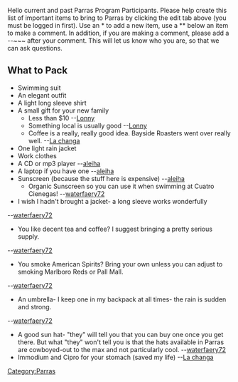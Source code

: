 Hello current and past Parras Program Participants.  Please help create this list of important items to bring to Parras by clicking the edit tab above (you must be logged in first).  Use an * to add a new item, use a ** below an item to make a comment.  In addition, if you are making a comment, please add a <nowiki>--~~~</nowiki> after your comment.  This will let us know who you are, so that we can ask questions.

==What to Pack==
*Swimming suit
*An elegant outfit
*A light long sleeve shirt
*A small gift for your new family
**Less than $10 --[[User:Lonny|Lonny]]
**Something local is usually good --[[User:Lonny|Lonny]]
**Coffee is a really, really good idea. Bayside Roasters went over really well. --[[User:La changa|La changa]]
*One light rain jacket
*Work clothes
*A CD or mp3 player --[[User:aleiha|aleiha]]
*A laptop if you have one --[[User:aleiha|aleiha]]
*Sunscreen (because the stuff here is expensive) --[[User:aleiha|aleiha]]
**Organic Sunscreen so you can use it when swimming at Cuatro Cienegas! --[[User:waterfaery72|waterfaery72]]
*I wish I hadn't brought a jacket- a long sleeve works wonderfully
--[[User:waterfaery72|waterfaery72]]
*You like decent tea and coffee?  I suggest bringing a pretty serious supply.
--[[User:waterfaery72|waterfaery72]]
*You smoke American Spirits?  Bring your own unless you can adjust to smoking Marlboro Reds or Pall Mall.
--[[User:waterfaery72|waterfaery72]]
*An umbrella- I keep one in my backpack at all times- the rain is sudden and strong.
--[[User:waterfaery72|waterfaery72]]
*A good sun hat- "they" will tell you that you can buy one once you get there.  But what "they" won't tell you is that the hats available in Parras are cowboyed-out to the max and not particularly cool. --[[User:waterfaery72|waterfaery72]]
*Immodium and Cipro for your stomach (saved my life) --[[User:La changa|La changa]]

[[Category:Parras]]